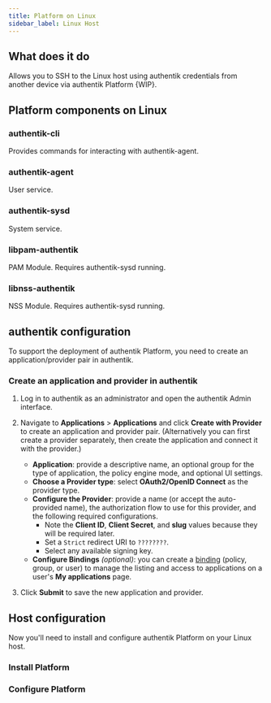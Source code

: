 ```yaml
---
title: Platform on Linux
sidebar_label: Linux Host
---
```


## What does it do

Allows you to SSH to the Linux host using authentik credentials from another device via authentik Platform {WIP}.

## Platform components on Linux

### authentik-cli

Provides commands for interacting with authentik-agent.

### authentik-agent

User service.

### authentik-sysd

System service.

### libpam-authentik

PAM Module. Requires authentik-sysd running.

### libnss-authentik

NSS Module. Requires authentik-sysd running.

## authentik configuration

To support the deployment of authentik Platform, you need to create an application/provider pair in authentik.

### Create an application and provider in authentik

1. Log in to authentik as an administrator and open the authentik Admin interface.
2. Navigate to **Applications** > **Applications** and click **Create with Provider** to create an application and provider pair. (Alternatively you can first create a provider separately, then create the application and connect it with the provider.)
    - **Application**: provide a descriptive name, an optional group for the type of application, the policy engine mode, and optional UI settings.
    - **Choose a Provider type**: select **OAuth2/OpenID Connect** as the provider type.
    - **Configure the Provider**: provide a name (or accept the auto-provided name), the authorization flow to use for this provider, and the following required configurations.
        - Note the **Client ID**, **Client Secret**, and **slug** values because they will be required later.
        - Set a `Strict` redirect URI to `????????`.
        - Select any available signing key.
    - **Configure Bindings** _(optional)_: you can create a [binding](/docs/add-secure-apps/flows-stages/bindings/) (policy, group, or user) to manage the listing and access to applications on a user's **My applications** page.

3. Click **Submit** to save the new application and provider.

## Host configuration

Now you'll need to install and configure authentik Platform on your Linux host.

### Install Platform

### Configure Platform
